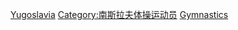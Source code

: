 [[Category:各國奧運體操運動員|Yugoslavia]]
[[Category:南斯拉夫体操运动员|Category:南斯拉夫体操运动员]]
[[Category:南斯拉夫夏季奥运运动员|Gymnastics]]